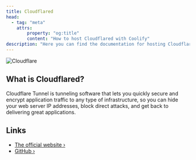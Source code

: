 ```yaml
---
title: Cloudflared
head:
  - tag: "meta"
    attrs:
        property: "og:title"
        content: "How to host Cloudflared with Coolify"
description: "Here you can find the documentation for hosting Cloudflared with Coolify."
---
```



<Badge text="One-click setup." variant="note" size="large" />

![Cloudflare](https://avatars.githubusercontent.com/u/314135?s=200&v=4)

## What is Cloudflared?

Cloudflare Tunnel is tunneling software that lets you quickly secure and encrypt application traffic to any type of infrastructure, so you can hide your web server IP addresses, block direct attacks, and get back to delivering great applications.

## Links

- [The official website ›](https://www.cloudflare.com/products/tunnel/)
- [GitHub ›](https://github.com/cloudflare/cloudflared)
